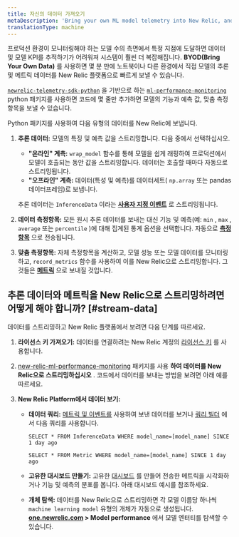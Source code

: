 ```yaml
---
title: 자신의 데이터 가져오기
metaDescription: 'Bring your own ML model telemetry into New Relic, and start getting value from your ML model data in just a few minutes'
translationType: machine
---
```


프로덕션 환경이 모니터링해야 하는 모델 수의 측면에서 특정 지점에 도달하면 데이터 및 모델 KPI를 추적하기가 어려워져 시스템이 훨씬 더 복잡해집니다. **BYOD(Bring Your Own Data)** 를 사용하면 몇 분 만에 노트북이나 다른 환경에서 직접 모델의 추론 및 메트릭 데이터를 New Relic 플랫폼으로 빠르게 보낼 수 있습니다.

[`newrelic-telemetry-sdk-python`](https://github.com/newrelic/newrelic-telemetry-sdk-python) 을 기반으로 하는 [`ml-performance-monitoring`](https://github.com/newrelic-experimental/ml-performance-monitoring) python 패키지를 사용하면 코드에 몇 줄만 추가하면 모델의 기능과 예측 값, 맞춤 측정항목을 보낼 수 있습니다.

Python 패키지를 사용하여 다음 유형의 데이터를 New Relic에 보냅니다.

1. **추론 데이터:** 모델의 특징 및 예측 값을 스트리밍합니다. 다음 중에서 선택하십시오.

   * **"온라인" 계측:** `wrap_model` 함수를 통해 모델을 쉽게 래핑하여 프로덕션에서 모델이 호출되는 동안 값을 스트리밍합니다. 데이터는 호출할 때마다 자동으로 스트리밍됩니다.
   * **"오프라인" 계측:** 데이터(특성 및 예측)를 데이터세트( `np.array` 또는 pandas 데이터프레임)로 보냅니다.

   추론 데이터는 `InferenceData` 이라는 **[사용자 지정 이벤트](/docs/data-apis/ingest-apis/introduction-event-api/)** 로 스트리밍됩니다.

2. **데이터 측정항목:** 모든 원시 추론 데이터를 보내는 대신 기능 및 예측(예: `min` , `max` , `average` 또는 `percentile` )에 대해 집계된 통계 옵션을 선택합니다. 자동으로 **[측정항목](/docs/data-apis/ingest-apis/metric-api/introduction-metric-api/)** 으로 전송됩니다.

3. **맞춤 측정항목:** 자체 측정항목을 계산하고, 모델 성능 또는 모델 데이터를 모니터링하고, `record_metrics` 함수를 사용하여 이를 New Relic으로 스트리밍합니다. 그것들은 **[메트릭](/docs/data-apis/ingest-apis/metric-api/introduction-metric-api/)** 으로 보내질 것입니다.

## 추론 데이터와 메트릭을 New Relic으로 스트리밍하려면 어떻게 해야 합니까? [#stream-data]

데이터를 스트리밍하고 New Relic 플랫폼에서 보려면 다음 단계를 따르세요.

1. **라이선스 키 가져오기:** 데이터를 연결하려는 New Relic 계정의 [라이선스 키](/docs/apis/intro-apis/new-relic-api-keys/#ingest-license-key) 를 사용합니다.

2. [new-relic-ml-performance-monitoring](https://github.com/newrelic-experimental/ml-performance-monitoring) 패키지를 사용 **하여 데이터를 New Relic으로 스트리밍하십시오** . 코드에서 데이터를 보내는 방법을 보려면 아래 예를 따르세요.

3. **New Relic Platform에서 데이터 보기:**

   * **데이터 쿼리:** [메트릭 및 이벤트를](/docs/query-your-data/explore-query-data/browse-data/introduction-data-explorer) 사용하여 보낸 데이터를 보거나 [쿼리 빌더](/docs/query-your-data/explore-query-data/query-builder/introduction-query-builder/) 에서 다음 쿼리를 사용합니다.

     ```
     SELECT * FROM InferenceData WHERE model_name=[model_name] SINCE 1 day ago
     ```

     ```
     SELECT * FROM Metric WHERE model_name=[model_name] SINCE 1 day ago
     ```

   * **고유한 대시보드 만들기:** 고유한 [대시보드](/docs/query-your-data/explore-query-data/dashboards/introduction-dashboards/) 를 만들어 전송한 메트릭을 시각화하거나 기능 및 예측의 분포를 봅니다. 아래 대시보드 예시를 참조하세요.

   * **개체 탐색:** 데이터를 New Relic으로 스트리밍하면 각 모델 이름당 하나씩 `machine learning model` 유형의 개체가 자동으로 생성됩니다. **[one.newrelic.com](https://one.newrelic.com) > Model performance** 에서 모델 엔터티를 탐색할 수 있습니다.